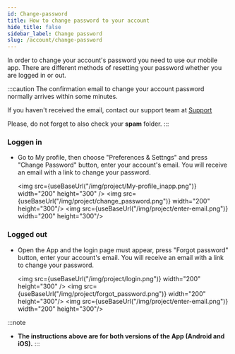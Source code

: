```yaml
---
id: Change-password
title: How to change password to your account
hide_title: false
sidebar_label: Change password
slug: /account/change-password
---
```



In order to change your account's password you need to use our mobile app. There are different methods of resetting your password whether you are logged in or out.

:::caution
The confirmation email to change your account password normally arrives within some minutes.

If you haven't received the email, contact our support team at [Support](https://support.weatherxm.com/hc/en-us)

Please, do not forget to  also check your **spam** folder.
:::

### Loggen in
- Go to My profile, then choose "Preferences & Settngs" and press "Change Password" button, enter your account's email. You will receive an email with a link to change your password.

  <img src={useBaseUrl("/img/project/My-profile_inapp.png")}  width="200" height="300" /> <img src={useBaseUrl("/img/project/change_password.png")} width="200" height="300"/> <img src={useBaseUrl("/img/project/enter-email.png")} width="200" height="300"/>

### Logged out

- Open the App and the login page must appear, press "Forgot password" button, enter your account's email. You will receive an email with a link to change your password.

  <img src={useBaseUrl("/img/project/login.png")}  width="200" height="300" /> <img src={useBaseUrl("/img/project/forgot_password.png")} width="200" height="300"/> <img src={useBaseUrl("/img/project/enter-email.png")} width="200" height="300"/>
  
:::note
- **The instructions above are for both versions of the App (Android and iOS).**
:::


